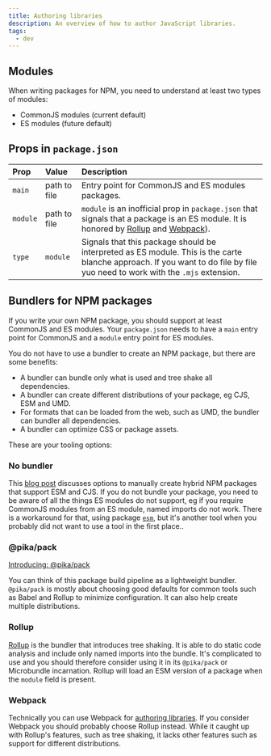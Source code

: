 ```yaml
---
title: Authoring libraries
description: An overview of how to author JavaScript libraries.
tags:
  - dev
---
```


## Modules

When writing packages for NPM, you need to understand at least two types of
modules:

- CommonJS modules (current default)
- ES modules (future default)

## Props in `package.json`

| Prop     | Value        | Description                                                                                                                                                                                      |
| :------- | :----------- | :----------------------------------------------------------------------------------------------------------------------------------------------------------------------------------------------- |
| `main`   | path to file | Entry point for CommonJS and ES modules packages.                                                                                                                                                |
| `module` | path to file | `module` is an inofficial prop in `package.json` that signals that a package is an ES module. It is honored by [Rollup](https://rollupjs.org/guide/en/) and [Webpack](https://webpack.js.org/)). |
| `type`   | `module`     | Signals that this package should be interpreted as ES module. This is the carte blanche approach. If you want to do file by file yuo need to work with the `.mjs` extension.                     |

## Bundlers for NPM packages

If you write your own NPM package, you should support at least CommonJS and ES
modules. Your `package.json` needs to have a `main` entry point for CommonJS and
a `module` entry point for ES modules.

You do not have to use a bundler to create an NPM package, but there are some
benefits:

- A bundler can bundle only what is used and tree shake all dependencies.
- A bundler can create different distributions of your package, eg CJS, ESM and
  UMD.
- For formats that can be loaded from the web, such as UMD, the bundler can
  bundler all dependencies.
- A bundler can optimize CSS or package assets.

These are your tooling options:

### No bundler

This [blog post](https://2ality.com/2019/10/hybrid-npm-packages.html) discusses
options to manually create hybrid NPM packages that support ESM and CJS. If you
do not bundle your package, you need to be aware of all the things ES modules do
not support, eg if you require CommonJS modules from an ES module, named imports
do not work. There is a workaround for that, using package
[`esm`](https://www.npmjs.com/package/esm), but it's another tool when you
probably did not want to use a tool in the first place..

### @pika/pack

[Introducing: @pika/pack](https://www.pika.dev/blog/introducing-pika-pack)

You can think of this package build pipeline as a lightweight bundler.
`@pika/pack` is mostly about choosing good defaults for common tools such as
Babel and Rollup to minimize configuration. It can also help create multiple
distributions.

### Rollup

[Rollup](https://rollupjs.org/guide/en/) is the bundler that introduces tree
shaking. It is able to do static code analysis and include only named imports
into the bundle. It's complicated to use and you should therefore consider using
it in its `@pika/pack` or Microbundle incarnation. Rollup will load an ESM
version of a package when the `module` field is present.

### Webpack

Technically you can use Webpack for
[authoring libraries](https://webpack.js.org/guides/author-libraries/). If you
consider Webpack you should probably choose Rollup instead. While it caught up
with Rollup's features, such as tree shaking, it lacks other features such as
support for different distributions.
